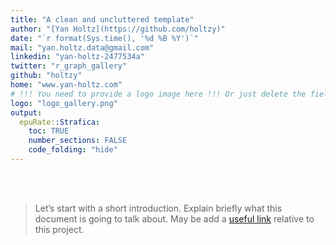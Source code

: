 ```yaml
---
title: "A clean and uncluttered template"
author: "[Yan Holtz](https://github.com/holtzy)"
date: "`r format(Sys.time(), '%d %B %Y')`"
mail: "yan.holtz.data@gmail.com"
linkedin: "yan-holtz-2477534a"
twitter: "r_graph_gallery"
github: "holtzy"
home: "www.yan-holtz.com"
# !!! You need to provide a logo image here !!! Or just delete the field for no logo
logo: "logo_gallery.png"
output:
  epuRate::Strafica:
    toc: TRUE
    number_sections: FALSE
    code_folding: "hide"
---
```



<br><br>

> Let's start with a short introduction. Explain briefly what this document is going to talk about. May be add a [useful link](https://github.com/holtzy/epuRate) relative to this project.

